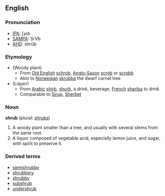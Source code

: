 ==English==

===Pronunciation===
* [[w:IPA|IPA]]: ʃɻʌb
* [[w:SAMPA|SAMPA]]: SrVb
* [[w:AHD|AHD]]: shrŭb

===Etymology===
* (Woody plant)
** From [[Old English]] [[schrob]], [[Anglo-Saxon]] [[scrob]] or [[scrobb]]
** Akin to [[Norwegian]] [[skrubba]] the dwarf cornel tree
* (Liquor)
** From [[Arabic]] [[shirb]], [[shurb]], a drink, beverage, [[French]] [[shariba]] to drink
** Comparable to [[Sirup]], [[Sherbet]]

===Noun===
'''shrub''' (plural: [[shrubs]])

# A woody plant smaller than a tree, and usually with several stems from the same root.
# A liquor composed of vegetable acid, especially lemon juice, and sugar, with spirit to preserve it.

===Derived terms===
* [[semishrubby]]
* [[shrubbery]]
* [[shrubby]]
* [[subshrub]]
* [[undershrub]]